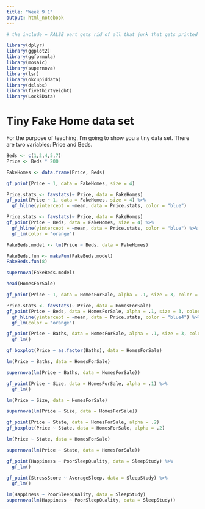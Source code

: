 ```yaml
---
title: "Week 9.1"
output: html_notebook
---
```


```r
# the include = FALSE part gets rid of all that junk that gets printed out from loading the libraries

library(dplyr)
library(ggplot2)
library(ggformula)
library(mosaic)
library(supernova)
library(lsr)
library(okcupiddata)
library(dslabs)
library(fivethirtyeight)
library(Lock5Data)
```

# Tiny Fake Home data set

For the purpose of teaching, I'm going to show you a tiny data set. There are two variables: Price and Beds.

```r
Beds <- c(1,2,4,5,7)
Price <- Beds * 200

FakeHomes <- data.frame(Price, Beds)

gf_point(Price ~ 1, data = FakeHomes, size = 4)
```
```r
Price.stats <- favstats(~ Price, data = FakeHomes)
gf_point(Price ~ 1, data = FakeHomes, size = 4) %>%
  gf_hline(yintercept = ~mean, data = Price.stats, color = "blue") 
```

```r
Price.stats <- favstats(~ Price, data = FakeHomes)
gf_point(Price ~ Beds, data = FakeHomes, size = 4) %>%
  gf_hline(yintercept = ~mean, data = Price.stats, color = "blue") %>%
  gf_lm(color = "orange")

```

```r
FakeBeds.model <- lm(Price ~ Beds, data = FakeHomes)
```

```r
FakeBeds.fun <- makeFun(FakeBeds.model)
FakeBeds.fun(8)
```

```r
supernova(FakeBeds.model)
```


```r

head(HomesForSale)
```


```r
gf_point(Price ~ 1, data = HomesForSale, alpha = .1, size = 3, color = "navyblue")
```


```r
Price.stats <- favstats(~ Price, data = HomesForSale)
gf_point(Price ~ Beds, data = HomesForSale, alpha = .1, size = 3, color = "navyblue") %>%
  gf_hline(yintercept = ~mean, data = Price.stats, color = "blue4") %>%
  gf_lm(color = "orange")
```


```r
gf_point(Price ~ Baths, data = HomesForSale, alpha = .1, size = 3, color = "darkred") %>%
  gf_lm()

gf_boxplot(Price ~ as.factor(Baths), data = HomesForSale)

lm(Price ~ Baths, data = HomesForSale)

supernova(lm(Price ~ Baths, data = HomesForSale))
```

```r
gf_point(Price ~ Size, data = HomesForSale, alpha = .1) %>%
  gf_lm()

lm(Price ~ Size, data = HomesForSale)

supernova(lm(Price ~ Size, data = HomesForSale))
```

```r
gf_point(Price ~ State, data = HomesForSale, alpha = .2)
gf_boxplot(Price ~ State, data = HomesForSale, alpha = .2)
```


```r
lm(Price ~ State, data = HomesForSale)

supernova(lm(Price ~ State, data = HomesForSale))
```




```r
gf_point(Happiness ~ PoorSleepQuality, data = SleepStudy) %>%
  gf_lm()

gf_point(StressScore ~ AverageSleep, data = SleepStudy) %>%
  gf_lm()

lm(Happiness ~ PoorSleepQuality, data = SleepStudy)
supernova(lm(Happiness ~ PoorSleepQuality, data = SleepStudy))

```


